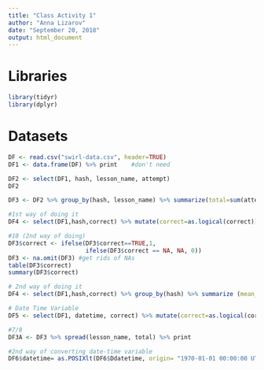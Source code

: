 ```yaml
---
title: "Class Activity 1"
author: "Anna Lizarov"
date: "September 20, 2018"
output: html_document
---
```


# Libraries
```r
library(tidyr)
library(dplyr)
```

# Datasets
```r
DF <- read.csv("swirl-data.csv", header=TRUE) 
DF1 <- data.frame(DF) %>% print    #don't need
```
```r
DF2 <- select(DF1, hash, lesson_name, attempt)
DF2
```
```r
DF3 <- DF2 %>% group_by(hash, lesson_name) %>% summarize(total=sum(attempt)) %>% print
```
```r
#1st way of doing it
DF4 <- select(DF1,hash,correct) %>% mutate(correct=as.logical(correct))%>% mutate(correct=as.numeric(correct)) %>% group_by(hash) %>% summarize (mean_correct= mean(correct, na.rm=TRUE)) %>% print

```

```r
#10 (2nd way of doing)
DF3$correct <- ifelse(DF3$correct==TRUE,1,
                      ifelse(DF3$correct == NA, NA, 0))
DF3 <- na.omit(DF3) #get rids of NAs
table(DF3$correct)
summary(DF3$correct)
```

```r
# 2nd way of doing it
DF4 <- select(DF1,hash,correct) %>% group_by(hash) %>% summarize (mean_correct= mean(correct, na.rm=TRUE)) %>% print
```

```r
# Date Time Variable
DF5 <- select(DF1, datetime, correct) %>% mutate(correct=as.logical(correct))%>% mutate(correct=as.numeric(correct))%>% mutate(datetime= format(as.POSIXct(datetime,origin = "1970-01-01"), "%B %d %Y")) %>% group_by(datetime) %>% summarize(mean_correct=mean(correct, na.rm=TRUE))  %>% print
```

```r
#7/8
DF3A <- DF3 %>% spread(lesson_name, total) %>% print
```
```r
#2nd way of converting date-time variable
DF6$datetime= as.POSIXlt(DF6$Ddatetime, origin= "1970-01-01 00:00:00 UTC")

                        
```

